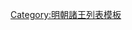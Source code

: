 {{ming|title=明朝唐國諸王|ed=唐國|head=[[洪武]]二十四年（[[1391年]]）封，[[永乐]]六年（[[1409年]]）就藩河南[[南陽府]]|
{{ming/title}}
{{ming/list|唐定王|[[朱桱]]|朱元璋、庶二十三子|[[1391年]]─[[1415年]]|[[洪武]]十九年九月十八日生，母李贤妃。洪武二十四年四月十三日封。永樂六年五月十二日就藩河南南陽府。永乐十三年八月初六薨，在位二十五年，寿三十。葬南阳紫山。妃吴氏，黔国公吴复之孙女。}}
{{ming/list|唐靖王|[[朱瓊烴]]|朱桱、嫡二子|[[1423年]]─[[1426年]]|永樂二十一年襲封。[[宣德]]元年薨，在位六年，寿二十一。無子。妃高氏，从死。}}
{{ming/list|唐憲王|[[朱瓊炟]]|朱桱、嫡四子<ref>《明太宗實錄》</ref>|[[1428年]]─[[1475年]]|宣德三年襲封。[[成化]]十一年薨，在位四十八年，寿六十四。}}
{{ming/list|唐悼簡世子|[[朱芝壐]]|朱瓊炟、嫡一子|  |[[正统 (年号)|正統]]九年封世子。正統年間卒。無子。}}
{{ming/list|唐莊王|[[朱芝址]]|朱瓊炟、嫡二子|[[1477年]]─[[1485年]]|正統九年封舞陽王，後封世子。成化十三年襲封。成化二十一年薨，在位十一年，寿五十四。}}
{{ming/list|唐成王|[[朱彌鍗]]|朱芝址、庶一子|[[1487年]]─[[1523年]]|成化十五年封潁昌王，二十三年襲封。[[嘉靖]]二年薨，在位三十五年，寿六十四。二子俱殇，侄宇溫嗣。}}
{{ming/list|唐恭王|[[朱彌鉗]]|朱芝址、庶三子|追封|成化十五年封。[[正德 (明朝)|正德]]十一年薨。嘉靖四年以子嗣唐王，追諡恭王。}}
{{ming/list|唐敬王|[[朱宇溫]]|朱彌鉗、嫡一子|[[1525年]]─[[1560年]]|正德十六年封文城王，嘉靖四年進封。嘉靖三十九年薨，在位三十六年，寿七十六。隆武帝繼位，上尊謚曰惠皇帝，后曰惠皇后。}}
{{ming/list|唐順王|[[朱宙栐]]|朱宇溫、庶二子|[[1562年]]─[[1564年]]|嘉靖四十一年襲封。嘉靖四十三年薨，在位三年，寿二十七。隆武帝繼位，上尊謚曰順皇帝，后曰順皇后。}}
{{ming/list|唐端王|[[朱碩熿]]|朱宙栐、庶一子|[[1569年]]─[[1630年]]|[[隆庆]]三年封世子。五年襲封。[[崇禎]]二年薨<ref name="swdj">《[[思文大纪]]》：「……崇祯二年二月，父为叔鸩，朕誓报仇。赖有司之持公，天启心于祖考念，请于烈庙，奉敕准封。本年十二月十二日，祖考亦薨，朕乃奉藩。……」，頁21-22，合1630年1月24日</ref>。隆武帝繼位，上尊謚曰端皇帝，后曰端皇后。}}
{{ming/list|唐裕王|[[朱器墭]]|朱碩熿、庶一子|追封|[[萬曆]]二十二年封世子。後以端王惑於嬖人，被囚遇毒薨。追封王，諡曰裕。隆武帝繼位，上尊謚曰宣皇帝，后曰宣皇后。}}
{{ming/list|唐王|[[朱聿鍵]]|朱器墭、嫡一子|[[1632年]]─[[1636年]]<br>[[1644年]]─[[1645年]]|初從世子被囚。崇禎二年封世孫<ref>『崇禎三年四月乙丑。礼部上言唐世子器墭第一子于崇禎二年十二月內賜名聿鍵封為唐世孫今唐王碩爌世子器墭並薨例應給世子冠服敕書管理府事報可。』。《崇禎長編》卷三十三</ref>。崇禎五年襲封。九年以[[勤王]]違制，降為庶人，發鳳陽高牆。十七年五月赦出。次年奔福州入繼大統，是為明紹宗，年號[[隆武]]。清[[順治]]三年八月奔汀州。清军至，被執，絕食而崩。}}
{{ming/list|唐愍王|[[朱聿鏼]]|朱器墭、嫡二子|[[1636年]]─[[1641年]]|崇禎九年襲封。十四年薨。[[弘光]]時諡。}}
{{ming/list|唐世子|[[朱琳？ (朱聿鏼子)|朱琳？]]|朱聿鏼、子|  |[[崇禎]]中封世子。南陽府陷，免於難，至[[襄陽府]]。後無考。<ref>《[[中國明朝檔案總匯]]．第84冊》</ref>}}
{{ming/list|唐□王|[[朱聿𨮁]]|朱器墭、嫡三子|[[1645年]]─[[1646年]]|弘光元年閏六月襲。國[[南寧]]。隆武二年十一月，廣州繼位，改明年為[[绍武|紹武]]元年，十二月崩。}}
{{ming/list|唐□王|[[朱聿鍔]]|朱器墭、嫡四子|[[1646年]]─[[1659年]]|隆武二年十一月命襲。[[永曆 (南明)|永曆]]十三年八月薨。}}
{{ming/note|備註}}
{{ming/note|ref}}
}}<noinclude>
[[Category:明朝諸王列表模板]]
</noinclude>